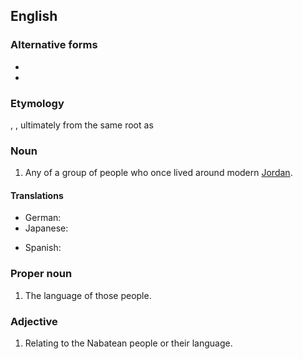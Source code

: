 ==English==
{{wikipedia}}

===Alternative forms===
* {{l|en|Nabataean}}
* {{alter|en|Nabatæan||archaic}}

===Etymology===
{{etyl|la|en}} {{m|la|Nabataeus}}, {{etyl|grc|en}} {{m|grc|Ναβαταῖος}}, ultimately from the same root as {{etyl|ar|en}} {{m|ar|أَنْبَاط}}

===Noun===
{{en-noun}}

# Any of a group of people who once lived around modern [[Jordan]].

====Translations====
{{trans-top|any of a group of people who once lived around modern Jordan}}
* German: {{t+|de|Nabatäer}}
* Japanese: {{t|ja|ナバテア人|tr=ナバテアじん, nabateajin|sc=Jpan}}
{{trans-mid}}
* Spanish: {{t+|es|nabateo}}
{{trans-bottom}}

===Proper noun===
{{en-proper noun}}

# The language of those people.

===Adjective===
{{en-adj}}

# Relating to the Nabatean people or their language.
{{C|en|Ethnonyms|Demonyms}}